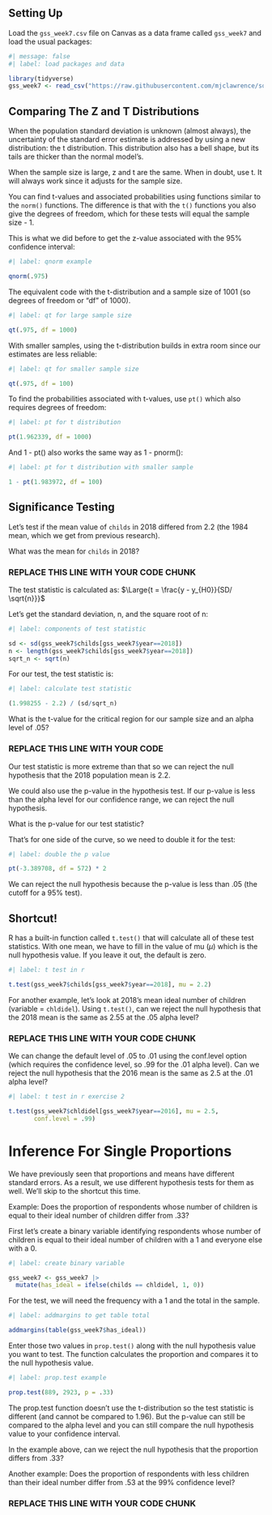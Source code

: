 ## Setting Up

Load the `gss_week7.csv` file on Canvas as a data frame called `gss_week7` and load the usual packages:

```r
#| message: false
#| label: load packages and data

library(tidyverse)
gss_week7 <- read_csv("https://raw.githubusercontent.com/mjclawrence/soci385_f23/main/data/gss_week7.csv")
```


## Comparing The Z and T Distributions

When the population standard deviation is unknown (almost always), the uncertainty of the standard error estimate is addressed by using a new distribution: the t distribution. This distribution also has a bell shape, but its tails are thicker than the normal model’s.

When the sample size is large, z and t are the same. When in doubt, use t. It will always work since it adjusts for the sample size.

You can find t-values and associated probabilities using functions similar to the `norm()` functions. The difference is that with the `t()` functions you also give the degrees of freedom, which for these tests will equal the sample size - 1.

This is what we did before to get the z-value associated with the 95% confidence interval:

```r
#| label: qnorm example

qnorm(.975) 
```

The equivalent code with the t-distribution and a sample size of 1001 (so degrees of freedom or "df" of 1000). 

```r
#| label: qt for large sample size

qt(.975, df = 1000)
```

With smaller samples, using the t-distribution builds in extra room since our estimates are less reliable: 

```r
#| label: qt for smaller sample size

qt(.975, df = 100)
```

To find the probabilities associated with t-values, use `pt()` which also requires degrees of freedom:

```r
#| label: pt for t distribution

pt(1.962339, df = 1000)
```

And 1 - pt() also works the same way as 1 - pnorm():

```r
#| label: pt for t distribution with smaller sample

1 - pt(1.983972, df = 100)
```


## Significance Testing

Let's test if the mean value of `childs` in 2018 differed from 2.2 (the 1984 mean, which we get from previous research).

What was the mean for `childs` in 2018?

### REPLACE THIS LINE WITH YOUR CODE CHUNK ###

The test statistic is calculated as: 
$\Large{t = \frac{y - y_{H0}}{SD/ \sqrt{n}}}$

Let's get the standard deviation, n, and the square root of n:

```r
#| label: components of test statistic

sd <- sd(gss_week7$childs[gss_week7$year==2018])
n <- length(gss_week7$childs[gss_week7$year==2018])
sqrt_n <- sqrt(n)
```


For our test, the test statistic is:

```r
#| label: calculate test statistic

(1.998255 - 2.2) / (sd/sqrt_n)
```

What is the t-value for the critical region for our sample size and an alpha level of .05?

### REPLACE THIS LINE WITH YOUR CODE ###

Our test statistic is more extreme than that so we can reject the null hypothesis that the 2018 population mean is 2.2.

We could also use the p-value in the hypothesis test. If our p-value is less than the alpha level for our confidence range, we can reject the null hypothesis. 

What is the p-value for our test statistic?

That's for one side of the curve, so we need to double it for the test:

```r
#| label: double the p value

pt(-3.389708, df = 572) * 2
```

We can reject the null hypothesis because the p-value is less than .05 (the cutoff for a 95% test).

## Shortcut!

R has a built-in function called `t.test()` that will calculate all of these test statistics. With one mean, we have to fill in the value of mu ($\mu$) which is the null hypothesis value. If you leave it out, the default is zero.

```r
#| label: t test in r

t.test(gss_week7$childs[gss_week7$year==2018], mu = 2.2)
```

For another example, let's look at 2018's mean ideal number of children (variable = `chldidel`). Using `t.test()`, can we reject the null hypothesis that the 2018 mean is the same as 2.55 at the .05 alpha level?

### REPLACE THIS LINE WITH YOUR CODE CHUNK ###

We can change the default level of .05 to .01 using the conf.level option (which requires the confidence level, so .99 for the .01 alpha level). Can we reject the null hypothesis that the 2016 mean is the same as 2.5 at the .01 alpha level? 

```r
#| label: t test in r exercise 2

t.test(gss_week7$chldidel[gss_week7$year==2016], mu = 2.5,
       conf.level = .99)
```

# Inference For Single Proportions

We have previously seen that proportions and means have different standard errors. As a result, we use different hypothesis tests for them as well. We'll skip to the shortcut this time. 

Example: Does the proportion of respondents whose number of children is equal to their ideal number of children differ from .33? 

First let's create a binary variable identifying respondents whose number of children is equal to their ideal number of children with a 1 and everyone else with a 0.

```r
#| label: create binary variable

gss_week7 <- gss_week7 |> 
  mutate(has_ideal = ifelse(childs == chldidel, 1, 0))
```

For the test, we will need the frequency with a 1 and the total in the sample.

```r
#| label: addmargins to get table total

addmargins(table(gss_week7$has_ideal))
```

Enter those two values in `prop.test()` along with the null hypothesis value you want to test. The function calculates the proportion and compares it to the null hypothesis value.

```r
#| label: prop.test example

prop.test(889, 2923, p = .33)
```

The prop.test function doesn't use the t-distribution so the test statistic is different (and cannot be compared to 1.96). But the p-value can still be compared to the alpha level and you can still compare the null hypothesis value to your confidence interval.

In the example above, can we reject the null hypothesis that the proportion differs from .33? 

Another example: Does the proportion of respondents with less children than their ideal number differ from .53 at the 99% confidence level?

### REPLACE THIS LINE WITH YOUR CODE CHUNK ###